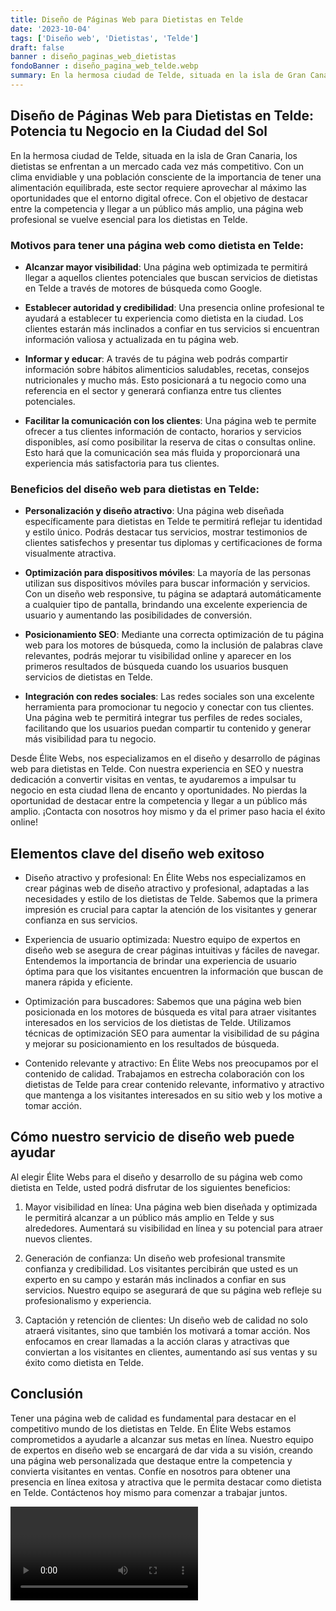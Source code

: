 ```yaml
---
title: Diseño de Páginas Web para Dietistas en Telde
date: '2023-10-04'
tags: ['Diseño web', 'Dietistas', 'Telde']
draft: false
banner : diseño_paginas_web_dietistas
fondoBanner : diseño_pagina_web_telde.webp
summary: En la hermosa ciudad de Telde, situada en la isla de Gran Canaria, los dietistas se enfrentan a un mercado cada vez más competitivo. Con un clima envidiable y una población consciente de la importancia de tener una alimentación equilibrada, este sector requiere aprovechar al máximo las oportunidades que el entorno digital ofrece. Con el objetivo de destacar entre la competencia y llegar a un público más amplio, una página web profesional se vuelve esencial para los dietistas en Telde.
---
```


## **Diseño de Páginas Web para Dietistas en Telde: Potencia tu Negocio en la Ciudad del Sol**

En la hermosa ciudad de Telde, situada en la isla de Gran Canaria, los dietistas se enfrentan a un mercado cada vez más competitivo. Con un clima envidiable y una población consciente de la importancia de tener una alimentación equilibrada, este sector requiere aprovechar al máximo las oportunidades que el entorno digital ofrece. Con el objetivo de destacar entre la competencia y llegar a un público más amplio, una página web profesional se vuelve esencial para los dietistas en Telde.

### Motivos para tener una página web como dietista en Telde:

- **Alcanzar mayor visibilidad**: Una página web optimizada te permitirá llegar a aquellos clientes potenciales que buscan servicios de dietistas en Telde a través de motores de búsqueda como Google.

- **Establecer autoridad y credibilidad**: Una presencia online profesional te ayudará a establecer tu experiencia como dietista en la ciudad. Los clientes estarán más inclinados a confiar en tus servicios si encuentran información valiosa y actualizada en tu página web.

- **Informar y educar**: A través de tu página web podrás compartir información sobre hábitos alimenticios saludables, recetas, consejos nutricionales y mucho más. Esto posicionará a tu negocio como una referencia en el sector y generará confianza entre tus clientes potenciales.

- **Facilitar la comunicación con los clientes**: Una página web te permite ofrecer a tus clientes información de contacto, horarios y servicios disponibles, así como posibilitar la reserva de citas o consultas online. Esto hará que la comunicación sea más fluida y proporcionará una experiencia más satisfactoria para tus clientes.

### Beneficios del diseño web para dietistas en Telde:

- **Personalización y diseño atractivo**: Una página web diseñada específicamente para dietistas en Telde te permitirá reflejar tu identidad y estilo único. Podrás destacar tus servicios, mostrar testimonios de clientes satisfechos y presentar tus diplomas y certificaciones de forma visualmente atractiva.

- **Optimización para dispositivos móviles**: La mayoría de las personas utilizan sus dispositivos móviles para buscar información y servicios. Con un diseño web responsive, tu página se adaptará automáticamente a cualquier tipo de pantalla, brindando una excelente experiencia de usuario y aumentando las posibilidades de conversión.

- **Posicionamiento SEO**: Mediante una correcta optimización de tu página web para los motores de búsqueda, como la inclusión de palabras clave relevantes, podrás mejorar tu visibilidad online y aparecer en los primeros resultados de búsqueda cuando los usuarios busquen servicios de dietistas en Telde.

- **Integración con redes sociales**: Las redes sociales son una excelente herramienta para promocionar tu negocio y conectar con tus clientes. Una página web te permitirá integrar tus perfiles de redes sociales, facilitando que los usuarios puedan compartir tu contenido y generar más visibilidad para tu negocio.

Desde Élite Webs, nos especializamos en el diseño y desarrollo de páginas web para dietistas en Telde. Con nuestra experiencia en SEO y nuestra dedicación a convertir visitas en ventas, te ayudaremos a impulsar tu negocio en esta ciudad llena de encanto y oportunidades. No pierdas la oportunidad de destacar entre la competencia y llegar a un público más amplio. ¡Contacta con nosotros hoy mismo y da el primer paso hacia el éxito online!

<GifSeo />

<Cta />

## Elementos clave del diseño web exitoso

- Diseño atractivo y profesional: En Élite Webs nos especializamos en crear páginas web de diseño atractivo y profesional, adaptadas a las necesidades y estilo de los dietistas de Telde. Sabemos que la primera impresión es crucial para captar la atención de los visitantes y generar confianza en sus servicios.

- Experiencia de usuario optimizada: Nuestro equipo de expertos en diseño web se asegura de crear páginas intuitivas y fáciles de navegar. Entendemos la importancia de brindar una experiencia de usuario óptima para que los visitantes encuentren la información que buscan de manera rápida y eficiente.

- Optimización para buscadores: Sabemos que una página web bien posicionada en los motores de búsqueda es vital para atraer visitantes interesados en los servicios de los dietistas de Telde. Utilizamos técnicas de optimización SEO para aumentar la visibilidad de su página y mejorar su posicionamiento en los resultados de búsqueda.

- Contenido relevante y atractivo: En Élite Webs nos preocupamos por el contenido de calidad. Trabajamos en estrecha colaboración con los dietistas de Telde para crear contenido relevante, informativo y atractivo que mantenga a los visitantes interesados en su sitio web y los motive a tomar acción.

## Cómo nuestro servicio de diseño web puede ayudar

Al elegir Élite Webs para el diseño y desarrollo de su página web como dietista en Telde, usted podrá disfrutar de los siguientes beneficios:

1. Mayor visibilidad en línea: Una página web bien diseñada y optimizada le permitirá alcanzar a un público más amplio en Telde y sus alrededores. Aumentará su visibilidad en línea y su potencial para atraer nuevos clientes.

2. Generación de confianza: Un diseño web profesional transmite confianza y credibilidad. Los visitantes percibirán que usted es un experto en su campo y estarán más inclinados a confiar en sus servicios. Nuestro equipo se asegurará de que su página web refleje su profesionalismo y experiencia.

3. Captación y retención de clientes: Un diseño web de calidad no solo atraerá visitantes, sino que también los motivará a tomar acción. Nos enfocamos en crear llamadas a la acción claras y atractivas que conviertan a los visitantes en clientes, aumentando así sus ventas y su éxito como dietista en Telde.

## Conclusión

Tener una página web de calidad es fundamental para destacar en el competitivo mundo de los dietistas en Telde. En Élite Webs estamos comprometidos a ayudarle a alcanzar sus metas en línea. Nuestro equipo de expertos en diseño web se encargará de dar vida a su visión, creando una página web personalizada que destaque entre la competencia y convierta visitantes en ventas. Confíe en nosotros para obtener una presencia en línea exitosa y atractiva que le permita destacar como dietista en Telde. Contáctenos hoy mismo para comenzar a trabajar juntos.

<Video />

<CtaBot job='Dietistas' city='Telde'/>

<Gmaps query='Telde+españa+maps' />